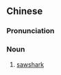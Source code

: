{{also|锯鲨}}
==Chinese==
{{zh-forms|s=锯鲨}}
{{wikipedia|lang=zh}}

===Pronunciation===
{{zh-pron
|m=jùshā
|cat=n
}}

===Noun===
{{zh-noun}}

# [[sawshark]]

{{zh-cat|Sharks}}